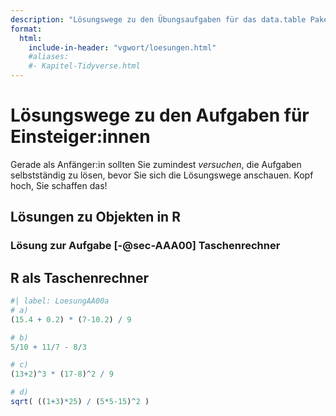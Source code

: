 ```yaml
---
description: "Lösungswege zu den Übungsaufgaben für das data.table Paket"
format:
  html:
    include-in-header: "vgwort/loesungen.html"
    #aliases: 
    #- Kapitel-Tidyverse.html
---
```


# Lösungswege zu den Aufgaben für Einsteiger:innen {#sec-LoesungAnfang}

::: {.callout-warning appearance="simple"}
Gerade als Anfänger:in sollten Sie zumindest *versuchen*, die Aufgaben selbstständig zu lösen, bevor Sie sich die Lösungswege anschauen. Kopf hoch, Sie schaffen das!
:::

## Lösungen zu Objekten in R {#sec-LoesungenAnfangA}

### Lösung zur Aufgabe [-@sec-AAA00] Taschenrechner {#sec-LAA00}
::: {.callout-tip}
## R als Taschenrechner

```r
#| label: LoesungAA00a
# a)
(15.4 + 0.2) * (7-10.2) / 9

# b)
5/10 + 11/7 - 8/3

# c)
(13+2)^3 * (17-8)^2 / 9

# d)
sqrt( ((1+3)*25) / (5*5-15)^2 )
```

:::






